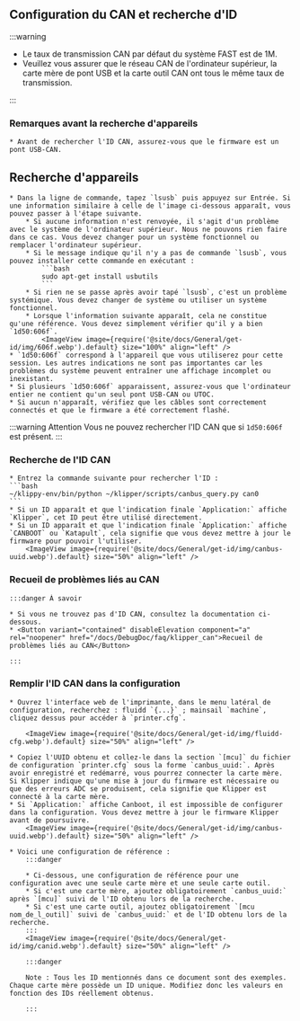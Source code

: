 ## Configuration du CAN et recherche d'ID

:::warning

* Le taux de transmission CAN par défaut du système FAST est de 1M.
* Veuillez vous assurer que le réseau CAN de l'ordinateur supérieur, la carte mère de pont USB et la carte outil CAN ont tous le même taux de transmission.

:::

### Remarques avant la recherche d'appareils

    * Avant de rechercher l'ID CAN, assurez-vous que le firmware est un pont USB-CAN.


## Recherche d'appareils
    * Dans la ligne de commande, tapez `lsusb` puis appuyez sur Entrée. Si une information similaire à celle de l'image ci-dessous apparaît, vous pouvez passer à l'étape suivante.
        * Si aucune information n'est renvoyée, il s'agit d'un problème avec le système de l'ordinateur supérieur. Nous ne pouvons rien faire dans ce cas. Vous devez changer pour un système fonctionnel ou remplacer l'ordinateur supérieur.
        * Si le message indique qu'il n'y a pas de commande `lsusb`, vous pouvez installer cette commande en exécutant :
            ```bash
            sudo apt-get install usbutils
            ```
        * Si rien ne se passe après avoir tapé `lsusb`, c'est un problème systémique. Vous devez changer de système ou utiliser un système fonctionnel.
        * Lorsque l'information suivante apparaît, cela ne constitue qu'une référence. Vous devez simplement vérifier qu'il y a bien `1d50:606f`.
            <ImageView image={require('@site/docs/General/get-id/img/606f.webp').default} size="100%" align="left" />
    * `1d50:606f` correspond à l'appareil que vous utiliserez pour cette session. Les autres indications ne sont pas importantes car les problèmes du système peuvent entraîner une affichage incomplet ou inexistant.
    * Si plusieurs `1d50:606f` apparaissent, assurez-vous que l'ordinateur entier ne contient qu'un seul pont USB-CAN ou UTOC.
    * Si aucun n'apparaît, vérifiez que les câbles sont correctement connectés et que le firmware a été correctement flashé.

:::warning Attention
Vous ne pouvez rechercher l'ID CAN que si `1d50:606f` est présent.
:::

### Recherche de l'ID CAN

    * Entrez la commande suivante pour rechercher l'ID :
    ```bash
    ~/klippy-env/bin/python ~/klipper/scripts/canbus_query.py can0
    ```
    * Si un ID apparaît et que l'indication finale `Application:` affiche `Klipper`, cet ID peut être utilisé directement.
    * Si un ID apparaît et que l'indication finale `Application:` affiche `CANBOOT` ou `Katapult`, cela signifie que vous devez mettre à jour le firmware pour pouvoir l'utiliser.
        <ImageView image={require('@site/docs/General/get-id/img/canbus-uuid.webp').default} size="50%" align="left" />


### Recueil de problèmes liés au CAN

    :::danger À savoir

    * Si vous ne trouvez pas d'ID CAN, consultez la documentation ci-dessous.
    * <Button variant="contained" disableElevation component="a" rel="noopener" href="/docs/DebugDoc/faq/klipper_can">Recueil de problèmes liés au CAN</Button>

    :::

### Remplir l'ID CAN dans la configuration

    * Ouvrez l'interface web de l'imprimante, dans le menu latéral de configuration, recherchez : fluidd `{...}` ; mainsail `machine`, cliquez dessus pour accéder à `printer.cfg`.

        <ImageView image={require('@site/docs/General/get-id/img/fluidd-cfg.webp').default} size="50%" align="left" />

    * Copiez l'UUID obtenu et collez-le dans la section `[mcu]` du fichier de configuration `printer.cfg` sous la forme `canbus_uuid:`. Après avoir enregistré et redémarré, vous pourrez connecter la carte mère. Si Klipper indique qu'une mise à jour du firmware est nécessaire ou que des erreurs ADC se produisent, cela signifie que Klipper est connecté à la carte mère.
    * Si `Application:` affiche Canboot, il est impossible de configurer dans la configuration. Vous devez mettre à jour le firmware Klipper avant de poursuivre.
        <ImageView image={require('@site/docs/General/get-id/img/canbus-uuid.webp').default} size="50%" align="left" />

    * Voici une configuration de référence :
        :::danger

        * Ci-dessous, une configuration de référence pour une configuration avec une seule carte mère et une seule carte outil.
        * Si c'est une carte mère, ajoutez obligatoirement `canbus_uuid:` après `[mcu]` suivi de l'ID obtenu lors de la recherche.
        * Si c'est une carte outil, ajoutez obligatoirement `[mcu nom_de_l_outil]` suivi de `canbus_uuid:` et de l'ID obtenu lors de la recherche.
        :::
        <ImageView image={require('@site/docs/General/get-id/img/canid.webp').default} size="50%" align="left" />

        :::danger

        Note : Tous les ID mentionnés dans ce document sont des exemples. Chaque carte mère possède un ID unique. Modifiez donc les valeurs en fonction des IDs réellement obtenus.

        :::
